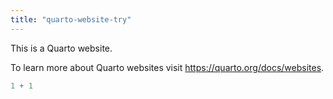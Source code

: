 ```yaml
---
title: "quarto-website-try"
---
```


This is a Quarto website.

To learn more about Quarto websites visit <https://quarto.org/docs/websites>.

```r
1 + 1
```
